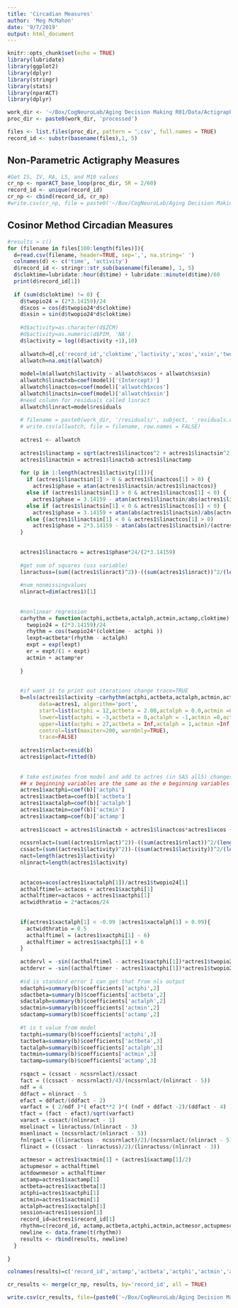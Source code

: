 ```yaml
---
title: 'Circadian Measures'
author: 'Meg McMahon'
date: '9/7/2019'
output: html_document
---
```


```r
knitr::opts_chunk$set(echo = TRUE)
library(lubridate)
library(ggplot2) 
library(dplyr)
library(stringr)
library(stats)
library(nparACT)
library(dplyr)
```


```r
work_dir <- '~/Box/CogNeuroLab/Aging Decision Making R01/Data/Actigraphy/'
proc_dir <- paste0(work_dir, 'processed')

files <- list.files(proc_dir, pattern = '.csv', full.names = TRUE)
record_id <- substr(basename(files),1, 5)
```

## Non-Parametric Actigraphy Measures

```r

#Get IS, IV, RA, L5, and M10 values
cr_np <- nparACT_base_loop(proc_dir, SR = 2/60)
record_id <- unique(record_id)
cr_np <- cbind(record_id, cr_np)
#write.csv(cr_np, file = paste0('~/Box/CogNeuroLab/Aging Decision Making R01/Data/CR/nparact_', format(Sys.time(), '%Y-%m-%d'), '.csv'), row.names = FALSE)
```

## Cosinor Method Circadian Measures

```r
#results = c()
for (filename in files[100:length(files)]){
  d=read.csv(filename, header=TRUE, sep=',', na.string=' ')
  colnames(d) <- c('time', 'activity')
  d$record_id <- stringr::str_sub(basename(filename), 1, 5)
  d$cloktime=lubridate::hour(d$time) + lubridate::minute(d$time)/60
  print(d$record_id[1])
  
  if (sum(d$cloktime) != 0) {
    d$twopio24 = (2*3.14159)/24 
    d$xcos = cos(d$twopio24*d$cloktime) 
    d$xsin = sin(d$twopio24*d$cloktime)
    
    #d$activity=as.character(d$ZCM)
    #d$activity=as.numeric(d$PIM, 'NA')
    d$lactivity = log((d$activity +1),10)
    
    allwatch=d[,c('record_id','cloktime','lactivity','xcos','xsin','twopio24')]
    allwatch=na.omit(allwatch)
    
    model=lm(allwatch$lactivity ~ allwatch$xcos + allwatch$xsin)
    allwatch$linactxb=coef(model)['(Intercept)']
    allwatch$linactcos=coef(model)['allwatch$xcos']
    allwatch$linactsin=coef(model)['allwatch$xsin']
    #need column for residuals called linract
    allwatch$linract=model$residuals
    
    # filename = paste0(work_dir, '/residuals/', subject, '_residuals.csv')
    # write.csv(allwatch, file = filename, row.names = FALSE)
    
    actres1 <- allwatch
    
    actres1$linactamp = sqrt(actres1$linactcos^2 + actres1$linactsin^2)
    actres1$linactmin = actres1$linactxb-actres1$linactamp 
    
    for (p in 1:length(actres1$lactivity[1])){
      if (actres1$linactsin[1] > 0 & actres1$linactcos[1] > 0) {
        actres1$phase = atan(actres1$linactsin/actres1$linactcos)}
      else if (actres1$linactsin[1] > 0 & actres1$linactcos[1] < 0) {
        actres1$phase = 3.14159 - atan(actres1$linactsin/abs(actres1$linactcos))}
      else if (actres1$linactsin[1] < 0 & actres1$linactcos[1] < 0) {
        actres1$phase = 3.14159 + atan(abs(actres1$linactsin)/abs(actres1$linactcos))}
      else {(actres1$linactsin[1] < 0 & actres1$linactcos[1] > 0)
        actres1$phase = 2*3.14159 - atan(abs(actres1$linactsin)/(actres1$linactcos))} 
    }
    
    
    actres1$linactacro = actres1$phase*24/(2*3.14159) 
    
    #get sum of squares (uss variable)
    linractuss=(sum((actres1$linract)^2))-((sum(actres1$linract))^2/(length(actres1$linract))) 
    
    #num_nonmissingvalues
    nlinract=dim(actres1)[1]
    
    
    #nonlinear regression
    carhythm = function(actphi,actbeta,actalph,actmin,actamp,cloktime) {
      twopio24 = (2*3.14159)/24 
      rhythm = cos(twopio24*(cloktime - actphi ))
      lexpt=actbeta*(rhythm - actalph)
      expt = exp(lexpt)
      er = expt/(1 + expt)
      actmin + actamp*er
      
    }
    
    
    #if want it to print out iterations change trace=TRUE
    b=nls(actres1$lactivity ~carhythm(actphi,actbeta,actalph,actmin,actamp,cloktime),
          data=actres1, algorithm='port',
          start=list(actphi = 12,actbeta = 2.00,actalph = 0.0,actmin =0,actamp=1),
          lower=list(actphi = -3,actbeta = 0,actalph = -1,actmin =0,actamp=1),
          upper=list(actphi = 27,actbeta = Inf,actalph = 1,actmin =Inf,actamp=5),
          control=list(maxiter=200, warnOnly=TRUE),
          trace=FALSE)
    
    actres1$rnlact=resid(b)
    actres1$pnlact=fitted(b)	
    
    
    # take estimates from model and add to actres (in SAS all5) changes parameter names
    ## x beginning variables are the same as the e beginning variables
    actres1$xactphi=coef(b)['actphi']
    actres1$xactbeta=coef(b)['actbeta']
    actres1$xactalph=coef(b)['actalph']
    actres1$xactmin=coef(b)['actmin']
    actres1$xactamp=coef(b)['actamp']
    
    actres1$coact = actres1$linactxb + actres1$linactcos*actres1$xcos + actres1$linactsin*actres1$xsin
    
    ncssrnlact=(sum((actres1$rnlact)^2))-((sum(actres1$rnlact))^2/(length(actres1$rnlact)))
    cssact=(sum((actres1$lactivity)^2))-((sum(actres1$lactivity))^2/(length(actres1$lactivity)))
    nact=length(actres1$lactivity)
    nlinract=length(actres1$lactivity) 
    
    
    actacos=acos(actres1$xactalph[1])/actres1$twopio24[1]
    acthalftimel=-actacos + actres1$xactphi[1]
    acthalftimer=actacos + actres1$xactphi[1]
    actwidthratio = 2*actacos/24
    
    
    if(actres1$xactalph[1] < -0.99 |actres1$xactalph[1] > 0.99){
      actwidthratio = 0.5
      acthalftimel = (actres1$xactphi[1] - 6)
      acthalftimer = actres1$xactphi[1] + 6
    }
    
    actdervl = -sin((acthalftimel - actres1$xactphi[1])*actres1$twopio24[1])
    actdervr = -sin((acthalftimer - actres1$xactphi[1])*actres1$twopio24[1])	
    
    #sd is standard error I can get that from nls output 
    sdactphi=summary(b)$coefficients['actphi',2]
    sdactbeta=summary(b)$coefficients['actbeta',2]
    sdactalph=summary(b)$coefficients['actalph',2]
    sdactmin=summary(b)$coefficients['actmin',2]
    sdactamp=summary(b)$coefficients['actamp',2]
    
    #t is t value from model
    tactphi=summary(b)$coefficients['actphi',3]
    tactbeta=summary(b)$coefficients['actbeta',3]
    tactalph=summary(b)$coefficients['actalph',3]
    tactmin=summary(b)$coefficients['actmin',3]
    tactamp=summary(b)$coefficients['actamp',3]
    
    rsqact = (cssact - ncssrnlact)/cssact  
    fact = ((cssact - ncssrnlact)/4)/(ncssrnlact/(nlinract - 5))
    ndf = 4
    ddfact = nlinract - 5
    efact = ddfact/(ddfact - 2)
    varfact = ( 2/ndf )*( efact**2 )*( (ndf + ddfact -2)/(ddfact - 4) )  #wilks p. 187 */;
    tfact = (fact - efact)/sqrt(varfact)
    varact = cssact/(nlinract - 1)
    mselinact = linractuss/(nlinract - 3)
    msenlinact = (ncssrnlact/(nlinract - 5))
    fnlrgact = ((linractuss - ncssrnlact)/2)/(ncssrnlact/(nlinract - 5)) 
    flinact = ((cssact - linractuss)/2)/(linractuss/(nlinract - 3)) 
    
    actmesor = actres1$xactmin[1] + (actres1$xactamp[1]/2) 
    actupmesor = acthalftimel
    actdownmesor = acthalftimer 
    actamp=actres1$xactamp[1]
    actbeta=actres1$xactbeta[1]
    actphi=actres1$xactphi[1]
    actmin=actres1$xactmin[1]
    actalph=actres1$xactalph[1]
    session=actres1$session[1]
    record_id=actres1$record_id[1]
    rhythm=c(record_id, actamp,actbeta,actphi,actmin,actmesor,actupmesor,actdownmesor,actalph,actwidthratio,rsqact,fact,fnlrgact)
    newline <- data.frame(t(rhythm))
    results <- rbind(results, newline)
  }
  
}

colnames(results)=c('record_id','actamp','actbeta','actphi','actmin','actmesor','actupmesor','actdownmesor','actalph','actwidthratio','rsqact','fact','fnlrgact')

cr_results <- merge(cr_np, results, by='record_id', all = TRUE)

write.csv(cr_results, file=(paste0('~/Box/CogNeuroLab/Aging Decision Making R01/Data/CR/circadian_rhythms_', format(Sys.time(), '%Y-%m-%d'), '.csv')),row.names=FALSE)
```